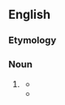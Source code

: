 ==English==

===Etymology===
{{suffix|en|aggrandise|ment}}

===Noun===
{{en-noun|~}}

# {{lb|en|British}} {{alt form|en|aggrandizement}}
#* {{RQ:Landon Francesca Carrara|page=174|volume=I|text=Evelyn was but one of many. Reckless, loving pleasure and ease; with much of worldly wealth and '''aggrandisement''' to tempt him on the other side of the question; yet was he heart and soul devoted to the Stuarts...}}
#* {{quote-journal|en|March 11 2022|url=https://www.theguardian.com/football/2022/mar/11/chelsea-in-crisis-but-there-is-no-will-to-leave-club-on-their-knees-roman-abramovich|David Hytner|Chelsea are in crisis but there is no will to leave club on their knees|{{w|The Guardian}}
|passage=What is clear is that Chelsea will live a different reality without Abramovich and there is a strong chance that it will not be as exciting. In football terms, he was the ideal owner: no money constraints; an individual motivated purely by '''aggrandisement''', to succeed year after year.}}